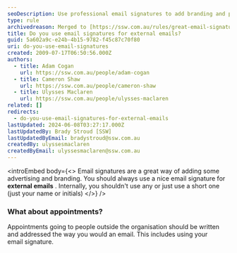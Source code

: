 ```yaml
---
seoDescription: Use professional email signatures to add branding and professionalism to your external communications.
type: rule
archivedreason: Merged to [https://ssw.com.au/rules/great-email-signatures](/rules/great-email-signatures)
title: Do you use email signatures for external emails?
guid: 5a602a9c-e24b-4b15-9782-f45c87c70f80
uri: do-you-use-email-signatures
created: 2009-07-17T06:50:56.000Z
authors:
  - title: Adam Cogan
    url: https://ssw.com.au/people/adam-cogan
  - title: Cameron Shaw
    url: https://ssw.com.au/people/cameron-shaw
  - title: Ulysses Maclaren
    url: https://ssw.com.au/people/ulysses-maclaren
related: []
redirects:
  - do-you-use-email-signatures-for-external-emails
lastUpdated: 2024-06-08T03:27:17.000Z
lastUpdatedBy: Brady Stroud [SSW]
lastUpdatedByEmail: bradystroud@ssw.com.au
createdBy: ulyssesmaclaren
createdByEmail: ulyssesmaclaren@ssw.com.au
---
```


<introEmbed
  body={<>
Email signatures are a great way of adding some advertising and branding. You should always use a nice email signature for **external emails** .
Internally, you shouldn't use any or just use a short one (just your name or initials)
  </>}
/>
### What about appointments?

Appointments going to people outside the organisation should be written and addressed the way you would an email. This includes using your email signature.
